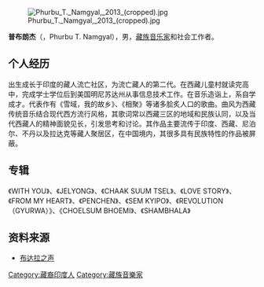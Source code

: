 {{expand|time=2015-06-14T11:00:20+00:00}}
{{refimprove|time=2015-06-14T11:00:20+00:00}}
[[File:Phurbu_T._Namgyal,_2013_(cropped).jpg|thumb]]

'''普布朗杰'''（{{bo|z=ཕུར་བུ་རྣམ་རྒྱལ།}}，Phurbu T. Namgyal），男，[[藏族|藏族]][[音乐家|音乐家]]和社会工作者。

== 个人经历 ==
出生成长于印度的藏人流亡社区，为流亡藏人的第二代。在西藏儿童村就读完高中，完成学士学位后到美国明尼苏达州从事信息技术工作。在音乐造诣上，系自学成才。代表作有《雪域，我的故乡》、《相聚》等诸多脍炙人口的歌曲。曲风为西藏传统音乐结合现代西方流行风格，其歌词常以西藏三区的地域和民族认同，以及当代西藏人的精神面貌见长，引发思考和讨论。其作品主要流传于印度、西藏、尼泊尔、不丹以及拉达克等藏人聚居区，在中国境内，其很多具有民族特性的作品被屏蔽。

== 专辑 ==
《WITH YOU》、《JELYONG》、《CHAAK SUUM TSEL》、《LOVE STORY》、《FROM MY HEART》、《PENCHEN》、《SEM KYIPO》、《REVOLUTION（GYURWA）》、《CHOELSUM BHOEMI》、《SHAMBHALA》

== 资料来源 ==
*[https://web.archive.org/web/20150702201725/http://potalasound.com/ 布达拉之声]

{{DEFAULTSORT: Namgyal, Phurbu}}
[[Category:藏裔印度人|Category:藏裔印度人]]
[[Category:藏族音樂家|Category:藏族音樂家]]